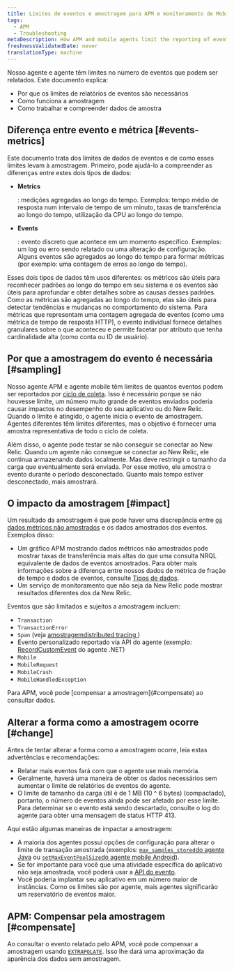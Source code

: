 ```yaml
---
title: Limites de eventos e amostragem para APM e monitoramento de Mobile
tags:
  - APM
  - Troubleshooting
metaDescription: How APM and mobile agents limit the reporting of events and perform sampling when those limits are exceeded.
freshnessValidatedDate: never
translationType: machine
---
```


Nosso agente <InlinePopover type="apm"/>e agente <InlinePopover type="mobile"/>têm limites no número de eventos que podem ser relatados. Este documento explica:

* Por que os limites de relatórios de eventos são necessários
* Como funciona a amostragem
* Como trabalhar e compreender dados de amostra

## Diferença entre evento e métrica [#events-metrics]

Este documento trata dos limites de dados de eventos e de como esses limites levam à amostragem. Primeiro, pode ajudá-lo a compreender as diferenças entre estes dois tipos de dados:

* <DNT>**Metrics**</DNT>

  : medições agregadas ao longo do tempo. Exemplos: tempo médio de resposta num intervalo de tempo de um minuto, taxas de transferência ao longo do tempo, utilização da CPU ao longo do tempo.

* <DNT>**Events**</DNT>

  : evento discreto que acontece em um momento específico. Exemplos: um log ou erro sendo relatado ou uma alteração de configuração. Alguns eventos são agregados ao longo do tempo para formar métricas (por exemplo: uma contagem de erros ao longo do tempo).

Esses dois tipos de dados têm usos diferentes: os métricos são úteis para reconhecer padrões ao longo do tempo em seu sistema e os eventos são úteis para aprofundar e obter detalhes sobre as causas desses padrões. Como as métricas são agregadas ao longo do tempo, elas são úteis para detectar tendências e mudanças no comportamento do sistema. Para métricas que representam uma contagem agregada de eventos (como uma métrica de tempo de resposta HTTP), o evento individual fornece detalhes granulares sobre o que aconteceu e permite facetar por atributo que tenha cardinalidade alta (como conta ou ID de usuário).

## Por que a amostragem do evento é necessária [#sampling]

Nosso agente APM e agente mobile têm limites de quantos eventos podem ser reportados por [ciclo de coleta](/docs/using-new-relic/welcome-new-relic/getting-started/glossary#harvest-cycle). Isso é necessário porque se não houvesse limite, um número muito grande de eventos enviados poderia causar impactos no desempenho do seu aplicativo ou do New Relic. Quando o limite é atingido, o agente inicia o evento de amostragem. Agentes diferentes têm limites diferentes, mas o objetivo é fornecer uma amostra representativa de todo o ciclo de coleta.

Além disso, o agente pode testar se não conseguir se conectar ao New Relic. Quando um agente não consegue se conectar ao New Relic, ele continua armazenando dados localmente. Mas deve restringir o tamanho da carga que eventualmente será enviada. Por esse motivo, ele amostra o evento durante o período desconectado. Quanto mais tempo estiver desconectado, mais amostrará.

## O impacto da amostragem [#impact]

Um resultado da amostragem é que pode haver uma discrepância entre [os dados métricos não amostrados](/docs/using-new-relic/metrics/analyze-your-metrics/data-collection-metric-timeslice-event-data#overview) e os dados amostrados dos eventos. Exemplos disso:

* Um gráfico APM mostrando dados métricos não amostrados pode mostrar taxas de transferência mais altas do que uma consulta NRQL equivalente de dados de eventos amostrados. Para obter mais informações sobre a diferença entre nossos dados de métrica de fração de tempo e dados de eventos, consulte [Tipos de dados](/docs/using-new-relic/metrics/analyze-your-metrics/data-collection-metric-timeslice-event-data).
* Um serviço de monitoramento que não seja da New Relic pode mostrar resultados diferentes dos da New Relic.

Eventos que são limitados e sujeitos a amostragem incluem:

* `Transaction`
* `TransactionError`
* `Span` (veja [amostragemdistributed tracing ](/docs/apm/distributed-tracing/getting-started/how-new-relic-distributed-tracing-works#sampling))
* Evento personalizado reportado via API do agente (exemplo: [RecordCustomEvent](/docs/agents/net-agent/net-agent-api/record-custom-event) do agente .NET)
* `Mobile`
* `MobileRequest`
* `MobileCrash`
* `MobileHandledException`

<Callout variant="important">
  Para APM, você pode [compensar a amostragem](#compensate) ao consultar dados.
</Callout>

## Alterar a forma como a amostragem ocorre [#change]

Antes de tentar alterar a forma como a amostragem ocorre, leia estas advertências e recomendações:

* Relatar mais eventos fará com que o agente use mais memória.
* Geralmente, haverá uma maneira de obter os dados necessários sem aumentar o limite de relatórios de eventos do agente.
* O limite de tamanho da carga útil é de 1 MB (10 ^ 6 bytes) (compactado), portanto, o número de eventos ainda pode ser afetado por esse limite. Para determinar se o evento está sendo descartado, consulte o log do agente para obter uma mensagem de status HTTP 413.

Aqui estão algumas maneiras de impactar a amostragem:

* A maioria dos agentes possui opções de configuração para alterar o limite de transação amostrada (exemplos: [`max_samples_stored`do agente Java](/docs/agents/java-agent/configuration/java-agent-configuration-config-file#ae-max_samples_stored) ou [`setMaxEventPoolSize`do agente mobile Android](/docs/mobile-monitoring/new-relic-mobile/mobile-sdk/set-max-event-pool-size/)).
* Se for importante para você que uma atividade específica do aplicativo não seja amostrada, você poderá usar a [API do evento](/docs/insights/insights-data-sources/custom-data/send-custom-events-event-api).
* Você poderia implantar seu aplicativo em um número maior de instâncias. Como os limites são por agente, mais agentes significarão um reservatório de eventos maior.

## APM: Compensar pela amostragem [#compensate]

Ao consultar o evento relatado pelo APM, você pode compensar a amostragem usando [`EXTRAPOLATE`](/docs/insights/nrql-new-relic-query-language/nrql-reference/nrql-syntax-components-functions#extrapolate). Isso lhe dará uma aproximação da aparência dos dados sem amostragem.